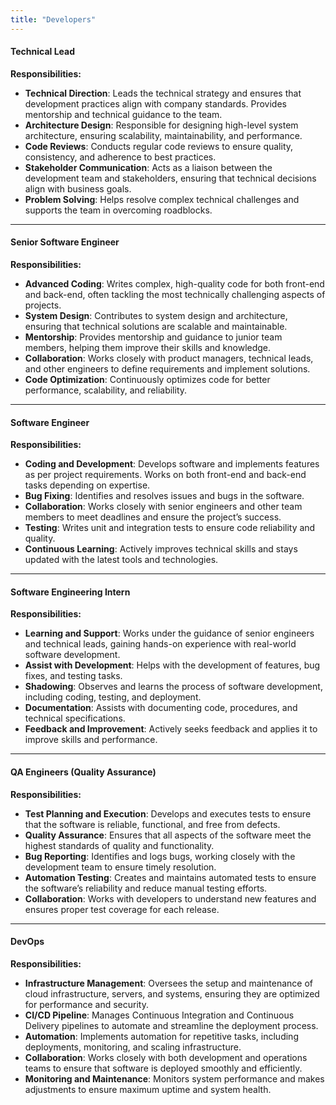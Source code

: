 ```yaml
---
title: "Developers"
---
```


#### **Technical Lead**

**Responsibilities:**

- **Technical Direction**: Leads the technical strategy and ensures that development practices align with company standards. Provides mentorship and technical guidance to the team.
- **Architecture Design**: Responsible for designing high-level system architecture, ensuring scalability, maintainability, and performance.
- **Code Reviews**: Conducts regular code reviews to ensure quality, consistency, and adherence to best practices.
- **Stakeholder Communication**: Acts as a liaison between the development team and stakeholders, ensuring that technical decisions align with business goals.
- **Problem Solving**: Helps resolve complex technical challenges and supports the team in overcoming roadblocks.

---

#### **Senior Software Engineer**

**Responsibilities:**

- **Advanced Coding**: Writes complex, high-quality code for both front-end and back-end, often tackling the most technically challenging aspects of projects.
- **System Design**: Contributes to system design and architecture, ensuring that technical solutions are scalable and maintainable.
- **Mentorship**: Provides mentorship and guidance to junior team members, helping them improve their skills and knowledge.
- **Collaboration**: Works closely with product managers, technical leads, and other engineers to define requirements and implement solutions.
- **Code Optimization**: Continuously optimizes code for better performance, scalability, and reliability.

---

#### **Software Engineer**

**Responsibilities:**

- **Coding and Development**: Develops software and implements features as per project requirements. Works on both front-end and back-end tasks depending on expertise.
- **Bug Fixing**: Identifies and resolves issues and bugs in the software.
- **Collaboration**: Works closely with senior engineers and other team members to meet deadlines and ensure the project’s success.
- **Testing**: Writes unit and integration tests to ensure code reliability and quality.
- **Continuous Learning**: Actively improves technical skills and stays updated with the latest tools and technologies.

---

#### **Software Engineering Intern**

**Responsibilities:**

- **Learning and Support**: Works under the guidance of senior engineers and technical leads, gaining hands-on experience with real-world software development.
- **Assist with Development**: Helps with the development of features, bug fixes, and testing tasks.
- **Shadowing**: Observes and learns the process of software development, including coding, testing, and deployment.
- **Documentation**: Assists with documenting code, procedures, and technical specifications.
- **Feedback and Improvement**: Actively seeks feedback and applies it to improve skills and performance.

---

#### **QA Engineers (Quality Assurance)**

**Responsibilities:**

- **Test Planning and Execution**: Develops and executes tests to ensure that the software is reliable, functional, and free from defects.
- **Quality Assurance**: Ensures that all aspects of the software meet the highest standards of quality and functionality.
- **Bug Reporting**: Identifies and logs bugs, working closely with the development team to ensure timely resolution.
- **Automation Testing**: Creates and maintains automated tests to ensure the software’s reliability and reduce manual testing efforts.
- **Collaboration**: Works with developers to understand new features and ensures proper test coverage for each release.

---

#### **DevOps**

**Responsibilities:**

- **Infrastructure Management**: Oversees the setup and maintenance of cloud infrastructure, servers, and systems, ensuring they are optimized for performance and security.
- **CI/CD Pipeline**: Manages Continuous Integration and Continuous Delivery pipelines to automate and streamline the deployment process.
- **Automation**: Implements automation for repetitive tasks, including deployments, monitoring, and scaling infrastructure.
- **Collaboration**: Works closely with both development and operations teams to ensure that software is deployed smoothly and efficiently.
- **Monitoring and Maintenance**: Monitors system performance and makes adjustments to ensure maximum uptime and system health.
